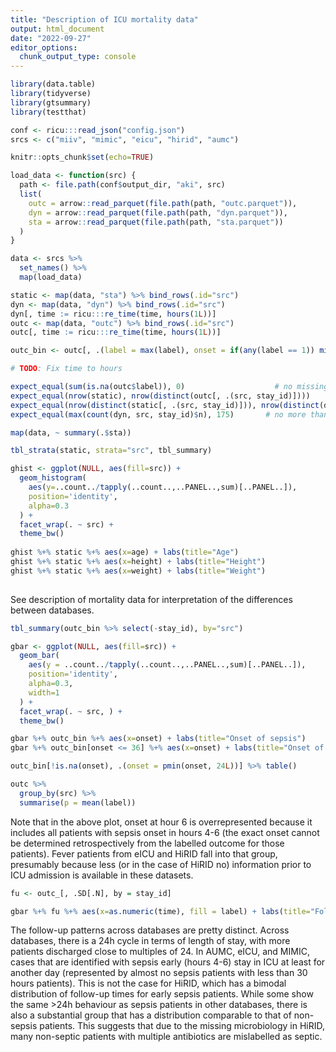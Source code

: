 ```yaml
---
title: "Description of ICU mortality data"
output: html_document
date: "2022-09-27"
editor_options: 
  chunk_output_type: console
---
```


```r

library(data.table)
library(tidyverse)
library(gtsummary)
library(testthat)

conf <- ricu:::read_json("config.json")
srcs <- c("miiv", "mimic", "eicu", "hirid", "aumc")

knitr::opts_chunk$set(echo=TRUE)

```

```r

load_data <- function(src) {
  path <- file.path(conf$output_dir, "aki", src)
  list(
    outc = arrow::read_parquet(file.path(path, "outc.parquet")),
    dyn = arrow::read_parquet(file.path(path, "dyn.parquet")),
    sta = arrow::read_parquet(file.path(path, "sta.parquet"))
  )
}

data <- srcs %>% 
  set_names() %>% 
  map(load_data)

static <- map(data, "sta") %>% bind_rows(.id="src")
dyn <- map(data, "dyn") %>% bind_rows(.id="src")
dyn[, time := ricu:::re_time(time, hours(1L))]
outc <- map(data, "outc") %>% bind_rows(.id="src")
outc[, time := ricu:::re_time(time, hours(1L))]

outc_bin <- outc[, .(label = max(label), onset = if(any(label == 1)) min(time[label == 1]) + 6 else NA_real_), by = c("src", "stay_id")]

# TODO: Fix time to hours

```

```r

expect_equal(sum(is.na(outc$label)), 0)                    # no missingness in the outcome
expect_equal(nrow(static), nrow(distinct(outc[, .(src, stay_id)])))                     # every patient has some static data
expect_equal(nrow(distinct(static[, .(src, stay_id)])), nrow(distinct(dyn[, .(src, stay_id)])))  # every patient has some dynamic data
expect_equal(max(count(dyn, src, stay_id)$n), 175)       # no more than 193 time steps (1 + 7 * 24 + 24)

```

```r

map(data, ~ summary(.$sta))

tbl_strata(static, strata="src", tbl_summary)

ghist <- ggplot(NULL, aes(fill=src)) + 
  geom_histogram(
    aes(y=..count../tapply(..count..,..PANEL..,sum)[..PANEL..]), 
    position='identity', 
    alpha=0.3
  ) + 
  facet_wrap(. ~ src) + 
  theme_bw()            
            
ghist %+% static %+% aes(x=age) + labs(title="Age")
ghist %+% static %+% aes(x=height) + labs(title="Height")
ghist %+% static %+% aes(x=weight) + labs(title="Weight")
            
```

See description of mortality data for interpretation of the differences between databases.


```r

tbl_summary(outc_bin %>% select(-stay_id), by="src")

gbar <- ggplot(NULL, aes(fill=src)) + 
  geom_bar(
    aes(y = ..count../tapply(..count..,..PANEL..,sum)[..PANEL..]), 
    position='identity', 
    alpha=0.3, 
    width=1
  ) + 
  facet_wrap(. ~ src, ) + 
  theme_bw()          

gbar %+% outc_bin %+% aes(x=onset) + labs(title="Onset of sepsis")
gbar %+% outc_bin[onset <= 36] %+% aes(x=onset) + labs(title="Onset of sepsis in first 24h")

outc_bin[!is.na(onset), .(onset = pmin(onset, 24L))] %>% table()

outc %>% 
  group_by(src) %>% 
  summarise(p = mean(label))

```

Note that in the above plot, onset at hour 6 is overrepresented because it includes all patients with sepsis onset in hours 4-6 (the exact onset cannot be determined retrospectively from the labelled outcome for those patients). Fever patients from eICU and HiRID fall into that group, presumably because less (or in the case of HiRID no) information prior to ICU admission is available in these datasets.

```r

fu <- outc_[, .SD[.N], by = stay_id]

gbar %+% fu %+% aes(x=as.numeric(time), fill = label) + labs(title="Follow-up by sepsis outcome")

```

The follow-up patterns across databases are pretty distinct. Across databases, there is a 24h cycle in terms of length of stay, with more patients discharged close to multiples of 24. In AUMC, eICU, and MIMIC, cases that are identified with sepsis early (hours 4-6) stay in ICU at least for another day (represented by almost no sepsis patients with less than 30 hours patients). This is not the case for HiRID, which has a bimodal distribution of follow-up times for early sepsis patients. While some show the same >24h behaviour as sepsis patients in other databases, there is also a substantial group that has a distribution comparable to that of non-sepsis patients. This suggests that due to the missing microbiology in HiRID, many non-septic patients with multiple antibiotics are mislabelled as septic.  
